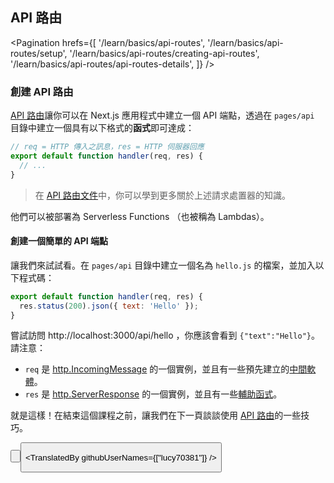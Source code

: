 
## API 路由

<Pagination
  hrefs={[
    '/learn/basics/api-routes',
    '/learn/basics/api-routes/setup',
    '/learn/basics/api-routes/creating-api-routes',
    '/learn/basics/api-routes/api-routes-details',
  ]}
/>

### 創建 API 路由

<a href="/docs/api-routes/introduction" target="_blank">API 路由</a>讓你可以在 Next.js 應用程式中建立一個 API 端點，透過在 `pages/api` 目錄中建立一個具有以下格式的**函式**即可達成：

```js
// req = HTTP 傳入之訊息，res = HTTP 伺服器回應
export default function handler(req, res) {
  // ...
}
```

<Blockquote>
  在 <a href="/docs/api-routes/introduction" target="_blank">API 路由文件</a>中，你可以學到更多關於上述請求處置器的知識。
</Blockquote>

他們可以被部署為 Serverless Functions （也被稱為 Lambdas）。


#### 創建一個簡單的 API 端點

讓我們來試試看。在 `pages/api` 目錄中建立一個名為 `hello.js` 的檔案，並加入以下程式碼：

```js
export default function handler(req, res) {
  res.status(200).json({ text: 'Hello' });
}
```

嘗試訪問 http://localhost:3000/api/hello ，你應該會看到 `{"text":"Hello"}`。請注意：

- `req` 是 <a href="https://nodejs.org/api/http.html#http_class_http_incomingmessage" target="_blank">http.IncomingMessage</a> 的一個實例，並且有一些預先建立的<a href="/docs/api-routes/request-helpers" target="_blank">中間軟體</a>。
- `res` 是 <a href="https://nodejs.org/api/http.html#http_class_http_serverresponse" target="_blank">http.ServerResponse</a> 的一個實例，並且有一些<a href="/docs/api-routes/response-helpers" target="_blank">輔助函式</a>。

就是這樣！在結束這個課程之前，讓我們在下一頁談談使用 <a href="/docs/api-routes/introduction" target="_blank">API 路由</a>的一些技巧。

<Button
  content="返回上一頁 ←"
  url="/learn/basics/api-routes/setup"
  basicStyle="text-white bg-[#0070f3]"
  hoverStyle="hover:opacity-90"
/>

<Button
  content="前往下一頁 →"
  url="/learn/basics/api-routes/api-routes-details"
  basicStyle="text-white bg-[#0070f3]"
  hoverStyle="hover:opacity-90"
/>

<TranslatedBy githubUserNames={["lucy70381"]} />

